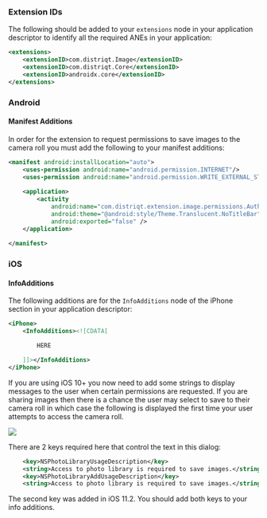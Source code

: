 
### Extension IDs

The following should be added to your `extensions` node in your application descriptor to identify all the required ANEs in your application:

```xml
<extensions>
    <extensionID>com.distriqt.Image</extensionID>
    <extensionID>com.distriqt.Core</extensionID>
    <extensionID>androidx.core</extensionID>
</extensions>
```



### Android

#### Manifest Additions

In order for the extension to request permissions to save images to the camera roll you must 
add the following to your manifest additions:

```xml
<manifest android:installLocation="auto">
	<uses-permission android:name="android.permission.INTERNET"/>
	<uses-permission android:name="android.permission.WRITE_EXTERNAL_STORAGE" />
	
	<application>
		<activity 
			android:name="com.distriqt.extension.image.permissions.AuthorisationActivity" 
			android:theme="@android:style/Theme.Translucent.NoTitleBar"
			android:exported="false" />
	</application>
	
</manifest>
```


### iOS

#### InfoAdditions

The following additions are for the `InfoAdditions` node of the iPhone section in your application descriptor:

```xml
<iPhone>
	<InfoAdditions><![CDATA[

		HERE

	]]></InfoAdditions>
</iPhone>
```


If you are using iOS 10+ you now need to add some strings to display messages to the user 
when certain permissions are requested. If you are sharing images then there is a chance 
the user may select to save to their camera roll in which case the following is displayed 
the first time your user attempts to access the camera roll.

![](../images/ios-permission-dialog.png)

There are 2 keys required here that control the text in this dialog:

```xml
	<key>NSPhotoLibraryUsageDescription</key>
	<string>Access to photo library is required to save images.</string>
	<key>NSPhotoLibraryAddUsageDescription</key>
	<string>Access to photo library is required to save images.</string>
```

The second key was added in iOS 11.2. You should add both keys to your info additions.

